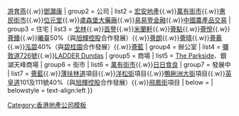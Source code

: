 {{Navbox
| title  = [[宏安集團]]
| navbar = 
| name   = 宏安集團
| image  = 
| group1 = 人物
| list1  = [[鄧清河]]{{.w}}[[游育燕]]{{.w}}[[鄧灝康]]
| group2 = 公司
| list2  = [[宏安地產]]{{.w}}[[萬有街市]]{{.w}}[[惠民街市]]{{.w}}[[位元堂]]{{.w}}[[盧森堡大藥廠]]{{.w}}[[易易壹金融]]{{.w}}[[中國農產品交易]]
| group3 = 住宅
| list3  = [[戈林 (香港)|戈林]]{{.w}}[[首譽]]{{.w}}[[米蘭軒]]{{.w}}[[薈點]]{{.w}}[[薈悅]]{{.w}}[[薈臻]]{{.w}}[[曦臺]]50%（與[[旭輝控股]]合作發展）{{.w}}[[薈朗]]{{.w}}[[薈晴]]{{.w}}[[薈蕎]]{{.w}}[[泓碧]]40%（與[[碧桂園]]合作發展）{{.w}}[[薈藍]]
| group4 = 辦公室
| list4  = [[彌敦道726號]]{{.w}}[[LADDER Dundas]]
| group5 = 商場
| list5 = [[The Parkside]]、銀湖天峰商場
| group6 = 街市
| list6 = [[萬有街市]]{{.w}}[[日日食良]]
| group7 = 發展中
| list7 = [[薈藍]]{{.w}}[[薄扶林道]]項目{{.w}}[[洋松街]]項目{{.w}}[[鴨脷洲大街]]項目{{.w}}[[英皇道]]101及111號40%（與[[旭輝控股]]合作發展）{{.w}}[[飛鳳街]]項目 
| below  = 
| belowstyle = text-align:left
}}<noinclude>
[[Category:香港地產公司模板]]
</noinclude>
